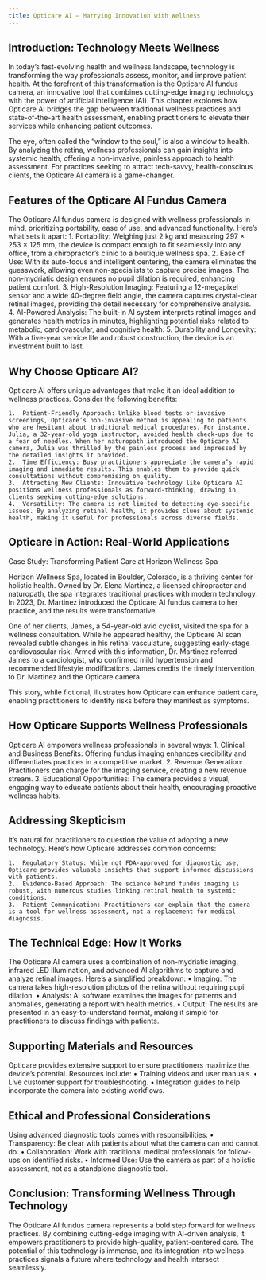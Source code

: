 ```yaml
---
title: Opticare AI – Marrying Innovation with Wellness
---
```


## Introduction: Technology Meets Wellness

In today’s fast-evolving health and wellness landscape, technology is transforming the way professionals assess, monitor, and improve patient health. At the forefront of this transformation is the Opticare AI fundus camera, an innovative tool that combines cutting-edge imaging technology with the power of artificial intelligence (AI). This chapter explores how Opticare AI bridges the gap between traditional wellness practices and state-of-the-art health assessment, enabling practitioners to elevate their services while enhancing patient outcomes.

The eye, often called the “window to the soul,” is also a window to health. By analyzing the retina, wellness professionals can gain insights into systemic health, offering a non-invasive, painless approach to health assessment. For practices seeking to attract tech-savvy, health-conscious clients, the Opticare AI camera is a game-changer.

## Features of the Opticare AI Fundus Camera

The Opticare AI fundus camera is designed with wellness professionals in mind, prioritizing portability, ease of use, and advanced functionality. Here’s what sets it apart:
	1.	Portability: Weighing just 2 kg and measuring 297 × 253 × 125 mm, the device is compact enough to fit seamlessly into any office, from a chiropractor’s clinic to a boutique wellness spa.
	2.	Ease of Use: With its auto-focus and intelligent centering, the camera eliminates the guesswork, allowing even non-specialists to capture precise images. The non-mydriatic design ensures no pupil dilation is required, enhancing patient comfort.
	3.	High-Resolution Imaging: Featuring a 12-megapixel sensor and a wide 40-degree field angle, the camera captures crystal-clear retinal images, providing the detail necessary for comprehensive analysis.
	4.	AI-Powered Analysis: The built-in AI system interprets retinal images and generates health metrics in minutes, highlighting potential risks related to metabolic, cardiovascular, and cognitive health.
	5.	Durability and Longevity: With a five-year service life and robust construction, the device is an investment built to last.

## Why Choose Opticare AI?

Opticare AI offers unique advantages that make it an ideal addition to wellness practices. Consider the following benefits:

	1.	Patient-Friendly Approach: Unlike blood tests or invasive screenings, Opticare’s non-invasive method is appealing to patients who are hesitant about traditional medical procedures. For instance, Julia, a 32-year-old yoga instructor, avoided health check-ups due to a fear of needles. When her naturopath introduced the Opticare AI camera, Julia was thrilled by the painless process and impressed by the detailed insights it provided.
	2.	Time Efficiency: Busy practitioners appreciate the camera’s rapid imaging and immediate results. This enables them to provide quick consultations without compromising on quality.
	3.	Attracting New Clients: Innovative technology like Opticare AI positions wellness professionals as forward-thinking, drawing in clients seeking cutting-edge solutions.
	4.	Versatility: The camera is not limited to detecting eye-specific issues. By analyzing retinal health, it provides clues about systemic health, making it useful for professionals across diverse fields.

## Opticare in Action: Real-World Applications

Case Study: Transforming Patient Care at Horizon Wellness Spa

Horizon Wellness Spa, located in Boulder, Colorado, is a thriving center for holistic health. Owned by Dr. Elena Martinez, a licensed chiropractor and naturopath, the spa integrates traditional practices with modern technology. In 2023, Dr. Martinez introduced the Opticare AI fundus camera to her practice, and the results were transformative.

One of her clients, James, a 54-year-old avid cyclist, visited the spa for a wellness consultation. While he appeared healthy, the Opticare AI scan revealed subtle changes in his retinal vasculature, suggesting early-stage cardiovascular risk. Armed with this information, Dr. Martinez referred James to a cardiologist, who confirmed mild hypertension and recommended lifestyle modifications. James credits the timely intervention to Dr. Martinez and the Opticare camera.

This story, while fictional, illustrates how Opticare can enhance patient care, enabling practitioners to identify risks before they manifest as symptoms.

## How Opticare Supports Wellness Professionals

Opticare AI empowers wellness professionals in several ways:
	1.	Clinical and Business Benefits: Offering fundus imaging enhances credibility and differentiates practices in a competitive market.
	2.	Revenue Generation: Practitioners can charge for the imaging service, creating a new revenue stream.
	3.	Educational Opportunities: The camera provides a visual, engaging way to educate patients about their health, encouraging proactive wellness habits.

## Addressing Skepticism

It’s natural for practitioners to question the value of adopting a new technology. Here’s how Opticare addresses common concerns:

	1.	Regulatory Status: While not FDA-approved for diagnostic use, Opticare provides valuable insights that support informed discussions with patients.
	2.	Evidence-Based Approach: The science behind fundus imaging is robust, with numerous studies linking retinal health to systemic conditions.
	3.	Patient Communication: Practitioners can explain that the camera is a tool for wellness assessment, not a replacement for medical diagnosis.

## The Technical Edge: How It Works

The Opticare AI camera uses a combination of non-mydriatic imaging, infrared LED illumination, and advanced AI algorithms to capture and analyze retinal images. Here’s a simplified breakdown:
	•	Imaging: The camera takes high-resolution photos of the retina without requiring pupil dilation.
	•	Analysis: AI software examines the images for patterns and anomalies, generating a report with health metrics.
	•	Output: The results are presented in an easy-to-understand format, making it simple for practitioners to discuss findings with patients.

## Supporting Materials and Resources

Opticare provides extensive support to ensure practitioners maximize the device’s potential. Resources include:
	•	Training videos and user manuals.
	•	Live customer support for troubleshooting.
	•	Integration guides to help incorporate the camera into existing workflows.

## Ethical and Professional Considerations

Using advanced diagnostic tools comes with responsibilities:
	•	Transparency: Be clear with patients about what the camera can and cannot do.
	•	Collaboration: Work with traditional medical professionals for follow-ups on identified risks.
	•	Informed Use: Use the camera as part of a holistic assessment, not as a standalone diagnostic tool.

## Conclusion: Transforming Wellness Through Technology

The Opticare AI fundus camera represents a bold step forward for wellness practices. By combining cutting-edge imaging with AI-driven analysis, it empowers practitioners to provide high-quality, patient-centered care. The potential of this technology is immense, and its integration into wellness practices signals a future where technology and health intersect seamlessly.


